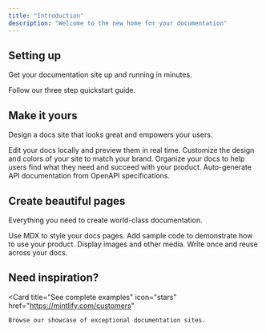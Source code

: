 ```yaml
---
title: "Introduction"
description: "Welcome to the new home for your documentation"
---
```


## Setting up

Get your documentation site up and running in minutes.

<Card title="Start here" icon="rocket" href="/quickstart" horizontal>
    Follow our three step quickstart guide.
</Card>

## Make it yours

Design a docs site that looks great and empowers your users.

<Columns cols={2}>
    <Card title="Edit locally" icon="pen-to-square" href="/development">
        Edit your docs locally and preview them in real time.
    </Card>
    <Card
        title="Customize your site"
        icon="palette"
        href="/essentials/settings"
    >
        Customize the design and colors of your site to match your brand.
    </Card>
    <Card title="Set up navigation" icon="map" href="/essentials/navigation">
        Organize your docs to help users find what they need and succeed with
        your product.
    </Card>
    <Card
        title="API documentation"
        icon="terminal"
        href="/api-reference/introduction"
    >
        Auto-generate API documentation from OpenAPI specifications.
    </Card>
</Columns>

## Create beautiful pages

Everything you need to create world-class documentation.

<Columns cols={2}>
    <Card title="Write with MDX" icon="pen-fancy" href="/essentials/markdown">
        Use MDX to style your docs pages.
    </Card>
    <Card title="Code samples" icon="code" href="/essentials/code">
        Add sample code to demonstrate how to use your product.
    </Card>
    <Card title="Images" icon="image" href="/essentials/images">
        Display images and other media.
    </Card>
    <Card
        title="Reusable snippets"
        icon="recycle"
        href="/essentials/reusable-snippets"
    >
        Write once and reuse across your docs.
    </Card>
</Columns>

## Need inspiration?

<Card
    title="See complete examples"
    icon="stars"
    href="https://mintlify.com/customers"
>
    Browse our showcase of exceptional documentation sites.
</Card>
